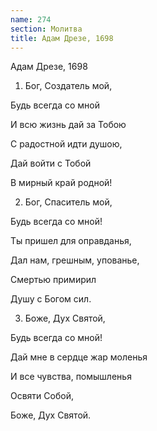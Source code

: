```yaml
---
name: 274
section: Молитва
title: Адам Дрезе, 1698
---
```

Адам Дрезе, 1698


1. Бог, Создатель мой,

Будь всегда со мной

И всю жизнь дай за Тобою

С радостной идти душою,

Дай войти с Тобой

В мирный край родной!


2. Бог, Спаситель мой,

Будь всегда со мной!

Ты пришел для оправданья,

Дал нам, грешным, упованье,

Смертью примирил

Душу с Богом сил.


3. Боже, Дух Святой,

Будь всегда со мной!

Дай мне в сердце жар моленья

И все чувства, помышленья

Освяти Собой,

Боже, Дух Святой.